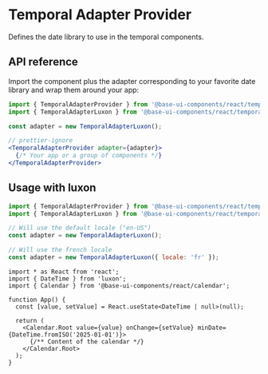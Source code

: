 # Temporal Adapter Provider

<Subtitle>Defines the date library to use in the temporal components.</Subtitle>
<Meta
  name="description"
  content="A temporal adapter provider component that defines the date library to use in the temporal components."
/>

<Demo path="./demos/hero" />

## API reference

Import the component plus the adapter corresponding to your favorite date library and wrap them around your app:

```jsx title="Anatomy"
import { TemporalAdapterProvider } from '@base-ui-components/react/temporal-adapter-provider';
import { TemporalAdapterLuxon } from '@base-ui-components/react/temporal-adapter-luxon';

const adapter = new TemporalAdapterLuxon();

// prettier-ignore
<TemporalAdapterProvider adapter={adapter}>
  {/* Your app or a group of components */}
</TemporalAdapterProvider>
```

## Usage with luxon

```jsx title="Define the adapter"
import { TemporalAdapterProvider } from '@base-ui-components/react/temporal-adapter-provider';
import { TemporalAdapterLuxon } from '@base-ui-components/react/temporal-adapter-luxon';

// Will use the default locale ("en-US")
const adapter = new TemporalAdapterLuxon();

// Will use the french locale
const adapter = new TemporalAdapterLuxon({ locale: 'fr' });
```

```tsx title="Use Luxon date object in the components"
import * as React from 'react';
import { DateTime } from 'luxon';
import { Calendar } from '@base-ui-components/react/calendar';

function App() {
  const [value, setValue] = React.useState<DateTime | null>(null);

  return (
    <Calendar.Root value={value} onChange={setValue} minDate={DateTime.fromISO('2025-01-01')}>
      {/** Content of the calendar */}
    </Calendar.Root>
  );
}
```

<Reference component="TemporalAdapterProvider" />
